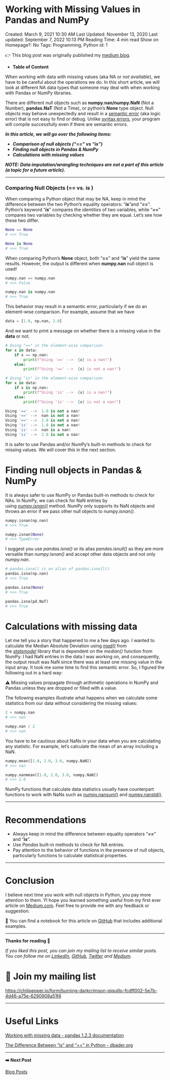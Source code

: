 # Working with Missing Values in Pandas and NumPy

Created: March 9, 2021 10:30 AM
Last Updated: November 13, 2020
Last updated: September 7, 2022 10:13 PM
Reading Time: 4 min read
Show on Homepage?: No
Tags: Programming, Python
id: 1

<aside>
👉 This blog post was originally published my [medium blog](https://medium.com/@ealizadeh/working-with-missing-values-in-pandas-and-numpy-25b23a69ca02).

</aside>

- **Table of Content**

When working with data with missing values (aka NA or *not available*), we have to be careful about the operations we do. In this short article, we will look at different NA data types that someone may deal with when working with Pandas or NumPy libraries.

There are different null objects such as **numpy.nan/numpy.NaN** (Not a Number), **pandas.NaT** (Not a Time), or python’s **None** type object. Null objects may behave unexpectedly and result in a [semantic error](https://en.wikipedia.org/wiki/Logic_error) (aka logic error) that is not easy to find or debug. Unlike [syntax errors](https://en.wikipedia.org/wiki/Syntax_error), your program will compile successfully even if there are semantic errors.

***In this article, we will go over the following items:***

- ***Comparison of null objects (“==” vs “is”)***
- ***Finding null objects in Pandas & NumPy***
- ***Calculations with missing values***

***NOTE: Data imputation/wrangling techniques are not a part of this article (a topic for a future article).***

---

### **Comparing Null Objects (== vs. is )**

When comparing a Python object that may be NA, keep in mind the difference between the two Python’s equality operators: “***is***”and “***==***”. Python’s keyword “***is***” compares the *identities* of two variables*,* while “***==***” compares two variables by checking whether they are equal. Let’s see how these two differ.

```python
None == None
# >>> True

None is None
# >>> True
```

When comparing Python’s **None** object, both “**==**” and “**is**” yield the same results. However, the output is different when **numpy.nan** null object is used!

```python
numpy.nan == numpy.nan
# >>> False

numpy.nan is numpy.nan
# >>> True
```

This behavior may result in a semantic error, particularly if we do an element-wise comparison. For example, assume that we have

```python
data = [1.0, np.nan, 2.0]
```

And we want to print a message on whether there is a missing value in the **data** or not.

```python
# Using "==" in the element-wise comparison
for x in data:
    if x == np.nan:
        print(f"Using '==' -->  {x} is a nan!")
    else:
        print(f"Using '==' -->  {x} is not a nan!")

# Using "is" in the element-wise comparison
for x in data:
    if x is np.nan:
        print(f"Using 'is' -->  {x} is a nan!")
    else:
        print(f"Using 'is' -->  {x} is not a nan!")
```

```python
Using '==' -->  1.0 is not a nan!
Using '==' -->  nan is not a nan!
Using '==' -->  2.0 is not a nan!
Using 'is' -->  1.0 is not a nan!
Using 'is' -->  nan is a nan!
Using 'is' -->  2.0 is not a nan!
```

It is safer to use Pandas and/or NumPy’s built-in methods to check for missing values. We will cover this in the next section.

# **Finding null objects in Pandas & NumPy**

It is always safer to use NumPy or Pandas built-in methods to check for NAs. In NumPy, we can check for NaN entries by using *[numpy.isnan()](https://docs.scipy.org/doc/numpy/reference/generated/numpy.isnan.html)* method. NumPy only supports its NaN objects and throws an error if we pass other null objects to numpy.*isnan()*.

```python
numpy.isnan(np.nan)
# >>> True

numpy.isnan(None)
# >>> TypeError
```

I suggest you use *pandas.isna()* or its alias *pandas.isnull()* as they are more versatile than *numpy.isnan()* and accept other data objects and not only *numpy.nan*.

```python
# pandas.isna() is an alias of pandas.isnull()
pandas.isna(np.nan)
# >>> True

pandas.isna(None)
# >>> True

pandas.isna(pd.NaT)
# >>> True
```

# **Calculations with missing data**

Let me tell you a story that happened to me a few days ago. I wanted to calculate the Median Absolute Deviation using *[mad()](https://www.statsmodels.org/dev/generated/statsmodels.robust.scale.mad.html)* from the *[statsmodel](https://www.statsmodels.org/)* library that is dependent on the *median()* function from NumPy. I had NaN entries in the data I was working on, and consequently, the output result was NaN since there was at least one missing value in the input array. It took me some time to find this semantic error. So, I figured the following out in a hard way:

<aside>
⚠️ Missing values propagate through arithmetic operations in NumPy and Pandas unless they are dropped or filled with a value.

</aside>

The following examples illustrate what happens when we calculate some statistics from our data without considering the missing values:

```python
2 + numpy.nan
# >>> nan

numpy.nan / 2
# >>> nan
```

You have to be cautious about NaNs in your data when you are calculating any statistic. For example, let’s calculate the mean of an array including a NaN.

```python
numpy.mean([1.0, 2.0, 3.0, numpy.NaN])
# >>> nan

numpy.nanmean([1.0, 2.0, 3.0, numpy.NaN])
# >>> 2.0
```

NumPy functions that calculate data statistics usually have counterpart functions to work with NaNs such as [numpy.nansum()](https://docs.scipy.org/doc/numpy/reference/generated/numpy.nansum.html) and [numpy.nanstd()](https://docs.scipy.org/doc/numpy/reference/generated/numpy.nanstd.html).

---

# **Recommendations**

- Always keep in mind the difference between equality operators “***==***” and “***is***”.
- Use *Pandas* built-in methods to check for NA entries.
- Pay attention to the behavior of functions in the presence of null objects, particularly functions to calculate statistical properties.

---

# Conclusion

I believe next time you work with null objects in Python, you pay more attention to them. YI hope you learned something useful from my first ever article on [Medium.com](http://medium.com/). Feel free to provide me with any feedback or suggestion.

<aside>
📓 You can find a notebook for this article on [GitHub](https://github.com/e-alizadeh/medium/blob/master/notebooks/NotAvailable.ipynb) that includes additional examples.

</aside>

---

**Thanks for reading 🙏**

*If you liked this post, you can join my mailing list to receive similar posts. You can follow me on [LinkedIn](https://www.linkedin.com/in/alizadehesmaeil/), [GitHub](https://github.com/e-alizadeh), [Twitter](https://twitter.com/intent/follow?screen_name=es_alizadeh&tw_p=followbutton) and [Medium](https://medium.ealizadeh.com).*

# **📩 Join my mailing list**

[https://chilipepper.io/form/burning-darkcrimson-piquillo-fcdff002-5e7b-4d46-a75e-6290908a51f4](https://chilipepper.io/form/burning-darkcrimson-piquillo-fcdff002-5e7b-4d46-a75e-6290908a51f4)

---

# Useful Links

[Working with missing data - pandas 1.2.3 documentation](https://pandas.pydata.org/pandas-docs/stable/user_guide/missing_data.html)

[The Difference Between "is" and "==" in Python - dbader.org](https://dbader.org/blog/difference-between-is-and-equals-in-python)

---

**➡️   Next Post**

[Blog Posts](Working%20with%20Missing%20Values%20in%20Pandas%20and%20NumPy%203a7ef1d1a9954458b642b121efff3874/Blog%20Posts%20bf11cd01010d47dcafd29028ab529db8.csv)